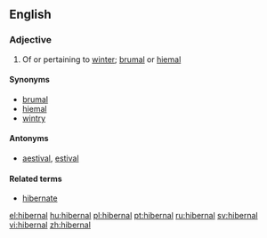 ==English==

===Adjective===
{{en-adj}}

# Of or pertaining to [[winter]]; [[brumal]] or [[hiemal]]

====Synonyms====
* [[brumal]]
* [[hiemal]]
* [[wintry]]

====Antonyms====
* [[aestival]], [[estival]]

====Related terms====
* [[hibernate]]

[[el:hibernal]]
[[hu:hibernal]]
[[pl:hibernal]]
[[pt:hibernal]]
[[ru:hibernal]]
[[sv:hibernal]]
[[vi:hibernal]]
[[zh:hibernal]]